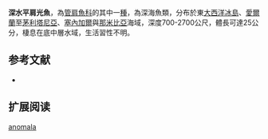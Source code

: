{{Speciesbox
| name = 深水平肩光魚
| image = 
| image_width = 250px
| status = NE
| status_system = IUCN3.1
| genus = Holtbyrnia
| species = anomala
| authority = [[Krefft|Krefft]], 1980
| synonyms = 
}}

'''深水平肩光魚'''，為[[管肩魚科|管肩魚科]]的其中一[[種|種]]，為深海魚類，分布於東[[大西洋|大西洋]][[冰島|冰島]]、[[愛爾蘭|愛爾蘭]]至[[茅利塔尼亞|茅利塔尼亞]]、[[塞內加爾|塞內加爾]]與[[那米比亞|那米比亞]]海域，深度700-2700公尺，體長可達25公分，棲息在底中層水域，生活習性不明。

==参考文献==
*{{FishBase_species|genus=Holtbyrnia |species=anomala|year=2015|month=9}}

== 扩展阅读 ==
{{refbegin}}
{{wikispecies-inline|Holtbyrnia anomala|深水平肩光魚}}
{{refend}}
{{Taxonbar|from=Q1811087}}

[[Category:平肩光魚屬|anomala]]